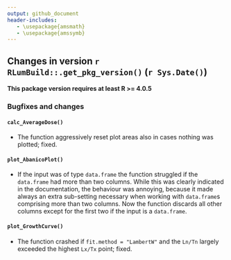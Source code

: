 ```yaml
---
output: github_document
header-includes:
   - \usepackage{amsmath}
   - \usepackage{amssymb}
---
```

<!-- NEWS.md was auto-generated by NEWS.Rmd. Please DO NOT edit by hand!-->

## Changes in version `r RLumBuild::.get_pkg_version()` (`r Sys.Date()`)

**This package version requires at least R >= 4.0.5**

### Bugfixes and changes

#### `calc_AverageDose()`
* The function aggressively reset plot areas also in cases nothing was plotted; fixed. 

#### `plot_AbanicoPlot()`
* If the input was of type `data.frame` the function struggled if the `data.frame` 
had more than two columns. While this was clearly indicated in the documentation, 
the behaviour was annoying, because it made always an extra sub-setting necessary 
when working with `data.frame`s comprising more than two columns. Now the function discards
all other columns except for the first two if the input is a `data.frame`.

#### `plot_GrowthCurve()`
* The function crashed if `fit.method = "LambertW"` and the `Ln/Tn` largely 
exceeded the highest `Lx/Tx` point; fixed.
